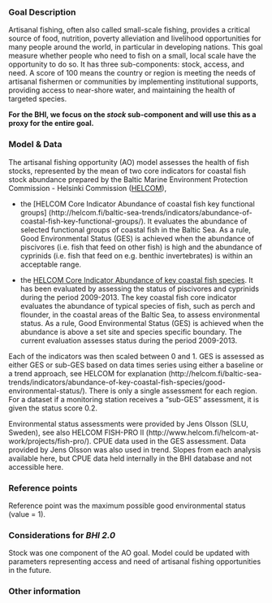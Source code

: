 ### Goal Description

Artisanal fishing, often also called small-scale fishing, provides a critical source of food, nutrition, poverty alleviation and livelihood opportunities for many people around the world, in particular in developing nations. This goal measure whether people who need to fish on a small, local scale have the opportunity to do so. It has three sub-components: stock, access, and need. A score of 100 means the country or region is meeting the needs of artisanal fishermen or communities by implementing institutional supports, providing access to near-shore water, and maintaining the health of targeted species. 

**For the BHI, we focus on the *stock* sub-component and will use this as a proxy for the entire goal.** 

### Model & Data 

The artisanal fishing opportunity (AO) model assesses the health of fish stocks, represented by the mean of two core indicators for coastal fish stock abundance prepared by the Baltic Marine Environment Protection Commission - Helsinki Commission ([HELCOM](www.helcom.fi)), 

-	the [HELCOM Core Indicator Abundance of coastal fish key functional groups] (http://helcom.fi/baltic-sea-trends/indicators/abundance-of-coastal-fish-key-functional-groups/). It evaluates the abundance of selected functional groups of coastal fish in the Baltic Sea. As a rule, Good Environmental Status (GES) is achieved when the abundance of piscivores (i.e. fish that feed on other fish) is high and the abundance of cyprinids (i.e. fish that feed on e.g. benthic invertebrates) is within an acceptable range. 

-	the [HELCOM Core Indicator Abundance of key coastal fish species](http://helcom.fi/baltic-sea-trends/indicators/abundance-of-key-coastal-fish-species). It has been evaluated by assessing the status of piscivores and cyprinids during the period 2009-2013. The key coastal fish core indicator evaluates the abundance of typical species of fish, such as perch and flounder, in the coastal areas of the Baltic Sea, to assess environmental status. As a rule, Good Environmental Status (GES) is achieved when the abundance is above a set site and species specific boundary. The current evaluation assesses status during the period 2009-2013.

Each of the indicators was then scaled between 0 and 1. GES is assessed as either GES or sub-GES based on data times series using either a baseline or a trend approach, see HELCOM for explanation (http://helcom.fi/baltic-sea-trends/indicators/abundance-of-key-coastal-fish-species/good-environmental-status/). There is only a single assessment for each region.
For a dataset if a monitoring station receives a "sub-GES" assessment, it is given the status score 0.2.

Environmental status assessments were provided by Jens Olsson (SLU, Sweden), see also HELCOM FISH-PRO II (http://www.helcom.fi/helcom-at-work/projects/fish-pro/).  CPUE data used in the GES assessment. Data provided by Jens Olsson was also used in trend. Slopes from each analysis available here, but CPUE data held internally in the BHI database and not accessible here.

### Reference points 

Reference point was the maximum possible good environmental status (value = 1). 

### Considerations for *BHI 2.0*

Stock was one component of the AO goal. Model could be updated with parameters representing access and need of artisanal fishing opportunities in the future. 

### Other information


